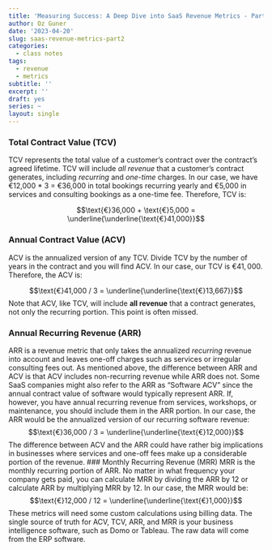```yaml
---
title: 'Measuring Success: A Deep Dive into SaaS Revenue Metrics - Part 2'
author: Oz Guner
date: '2023-04-20'
slug: saas-revenue-metrics-part2
categories:
  - class notes
tags:
  - revenue
  - metrics
subtitle: ''
excerpt: ''
draft: yes
series: ~
layout: single
---
```


### Total Contract Value (TCV)
TCV represents the total value of a customer's contract over the contract's agreed lifetime. TCV will include *all revenue* that a customer's contract generates, including *recurring* and *one-time* charges. In our case, we have €12,000 * 3 = €36,000 in total bookings recurring yearly and €5,000 in services and consulting bookings as a one-time fee. Therefore, TCV is:

$$\text{€}36,000 + \text{€}5,000 = \underline{\underline{\text{€}41,000}}$$

### Annual Contract Value (ACV)
ACV is the annualized version of any TCV. Divide TCV by the number of years in the contract and you will find ACV. In our case, our TCV is $€41,000$. Therefore, the ACV is:

$$\text{€}41,000 / 3 = \underline{\underline{\text{€}13,667}}$$
Note that ACV, like TCV, will include **all revenue** that a contract generates, not only the recurring portion. This point is often missed.

### Annual Recurring Revenue (ARR)
ARR is a revenue metric that only takes the annualized *recurring* revenue into account and leaves one-off charges such as services or irregular consulting fees out. As mentioned above, the difference between ARR and ACV is that ACV includes non-recurring revenue while ARR does not. Some SaaS companies might also refer to the ARR as "Software ACV" since the annual contract value of software would typically represent ARR. If, however, you have annual recurring revenue from services, workshops, or maintenance, you should include them in the ARR portion. In our case, the ARR would be the annualized version of our recurring software revenue:
$$\text{€}36,000 / 3 = \underline{\underline{\text{€}12,000}}$$
The difference between ACV and the ARR could have rather big implications in businesses where services and one-off fees make up a considerable portion of the revenue.
### Monthly Recurring Revenue (MRR)
MRR is the monthly recurring portion of ARR. No matter in what frequency your company gets paid, you can calculate MRR by dividing the ARR by 12 or calculate ARR by multiplying MRR by 12. In our case, the MRR would be:
$$\text{€}12,000 / 12 = \underline{\underline{\text{€}1,000}}$$
These metrics will need some custom calculations using billing data. The single source of truth for ACV, TCV, ARR, and MRR is your business intelligence software, such as Domo or Tableau. The raw data will come from the ERP software.

